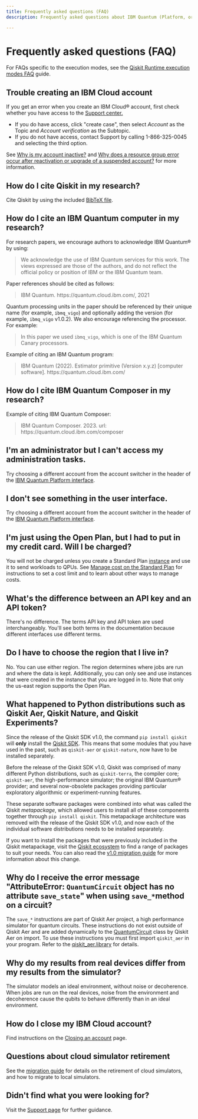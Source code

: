```yaml
---
title: Frequently asked questions (FAQ)
description: Frequently asked questions about IBM Quantum (Platform, or on IBM Cloud) or Qiskit Runtime

---
```

# Frequently asked questions (FAQ)

For FAQs specific to the execution modes, see the [Qiskit Runtime execution modes FAQ](/docs/guides/execution-modes-faq) guide.

## Trouble creating an IBM Cloud account

If you get an error when you create an IBM Cloud&reg; account, first check whether you have access to the [Support center.](https://cloud.ibm.com/unifiedsupport/supportcenter)

- If you do have access, click "create case", then select *Account* as the Topic and *Account verification* as the Subtopic.
- If you do not have access, contact Support by calling 1-866-325-0045 and selecting the third option.

See [Why is my account inactive?](https://cloud.ibm.com/docs/account?topic=account-ts_accnt_inactive) and [Why does a resource group error occur after reactivation or upgrade of a suspended account?](https://cloud.ibm.com/docs/account?topic=account-resource_inactive) for more information.

## How do I cite Qiskit in my research?

Cite Qiskit by using the included [BibTeX file](https://github.com/Qiskit/qiskit/blob/main/CITATION.bib).

## How do I cite an IBM Quantum computer in my research?

For research papers, we encourage authors to acknowledge IBM Quantum&reg; by using:

>    We acknowledge the use of IBM Quantum services for this work. The views expressed are those of the authors, and do not reflect the official policy or position of IBM or the IBM Quantum team.

Paper references should be cited as follows:

> IBM Quantum. https://<span>quantum.cloud.ibm.com</span>/, 2021

Quantum processing units in the paper should be referenced by their unique name (for example, `ibmq_vigo`) and optionally
adding the version (for example, `ibmq_vigo` v1.0.2).  We also encourage referencing the processor.
For example:

> In this paper we used `ibmq_vigo`, which is one of the IBM Quantum Canary processors.

Example of citing an IBM Quantum program:

> IBM Quantum (2022). Estimator primitive (Version x.y.z) [computer software]. https://<span>quantum.cloud.ibm.com</span>/

## How do I cite IBM Quantum Composer in my research?

Example of citing IBM Quantum Composer:

> IBM Quantum Composer. 2023. url: https://<span>quantum.cloud.ibm.com/composer</span>


## I'm an administrator but I can't access my administration tasks.

Try choosing a different account from the account switcher in the header of the [IBM Quantum Platform interface](https://quantum.cloud.ibm.com).

## I don't see something in the user interface.

Try choosing a different account from the account switcher in the header of the [IBM Quantum Platform interface](https://quantum.cloud.ibm.com).

## I'm just using the Open Plan, but I had to put in my credit card.  Will I be charged?

You will not be charged unless you create a Standard Plan [instance](/docs/guides/instances) and use it to send workloads to QPUs. See [Manage cost on the Standard Plan](/docs/guides/manage-cost) for instructions to set a cost limit and to learn about other ways to manage costs.


## What's the difference between an API key and an API token?

There's no difference.  The terms API key and API token are used interchangeably. You'll see both terms in the documentation because different interfaces use different terms.

## Do I have to choose the region that I live in?

No. You can use either region.  The region determines where jobs are run and where the data is kept.  Additionally, you can only see and use instances that were created in the instance that you are logged in to. Note that only the us-east region supports the Open Plan.

## What happened to Python distributions such as Qiskit Aer, Qiskit Nature, and Qiskit Experiments?

Since the release of the Qiskit SDK v1.0, the command `pip install qiskit` will **only** install the [Qiskit SDK](https://github.com/Qiskit/qiskit). This means that some modules that you have used in the past, such as `qiskit-aer` or `qiskit-nature`, now have to be installed separately.

Before the release of the Qiskit SDK v1.0, Qiskit was comprised of many different Python distributions, such as `qiskit-terra`, the compiler core; `qiskit-aer`, the high-performance simulator; the original IBM Quantum&reg; provider; and several now-obsolete packages providing particular exploratory algorithmic or experiment-running features.

These separate software packages were combined into what was called the Qiskit *metapackage*, which allowed users to install all of these components together through `pip install qiskit`. This metapackage architecture was removed with the release of the Qiskit SDK v1.0, and now each of the individual software distributions needs to be installed separately.

If you want to install the packages that were previously included in the Qiskit metapackage, visit the [Qiskit ecosystem](https://www.ibm.com/quantum/ecosystem) to find a range of packages to suit your needs. You can also read the [v1.0 migration guide](/docs/migration-guides/metapackage-migration) for more information about this change.

## Why do I receive the error message "AttributeError: `QuantumCircuit` object has no attribute `save_state`" when using `save_*`method on a circuit?

The `save_*` instructions are part of Qiskit Aer project,
a high performance simulator for quantum circuits. These instructions do not
exist outside of Qiskit Aer and are added dynamically to the
[QuantumCircuit](/docs/api/qiskit/qiskit.circuit.QuantumCircuit#quantumcircuit-class) class by Qiskit Aer on import. To
use these instructions you must first import
`qiskit_aer` in your program. Refer
to the [qiskit_aer.library](https://qiskit.org/ecosystem/aer/apidocs/aer_library.html) for details.

## Why do my results from real devices differ from my results from the simulator?

The simulator models an ideal environment, without noise or decoherence. When jobs are run on the real devices, noise from the environment and decoherence cause the qubits to behave differently than in an ideal environment.


## How do I close my IBM Cloud account?

Find instructions on the [Closing an account](https://cloud.ibm.com/docs/account?topic=account-account-close) page.

## Questions about cloud simulator retirement

See the [migration guide](/docs/migration-guides/local-simulators) for details on the retirement of cloud simulators, and how to migrate to local simulators.

## Didn't find what you were looking for?

Visit the [Support page](/docs/support) for further guidance.